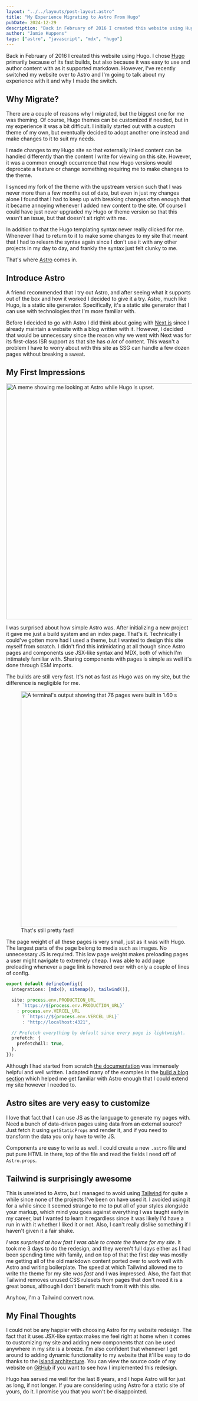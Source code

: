 ```yaml
---
layout: "../../layouts/post-layout.astro"
title: "My Experience Migrating to Astro From Hugo"
pubDate: 2024-12-29
description: "Back in February of 2016 I created this website using Hugo. I chose Hugo primarily because of its fast builds, but also because it was easy to use and author content with as it supported markdown. However, I've recently switched my website over to Astro and I'm going to talk about my experience with it and why I made the switch."
author: "Jamie Kuppens"
tags: ["astro", "javascript", "mdx", "hugo"]
---
```



Back in February of 2016 I created this website using Hugo. I chose [Hugo](https://gohugo.io/)
primarily because of its fast builds, but also because it was easy to use and author content with as
it supported markdown. However, I've recently switched my website over to Astro and I'm going to
talk about my experience with it and why I made the switch.

## Why Migrate?

There are a couple of reasons why I migrated, but the biggest one for me was theming. Of course,
Hugo themes can be customized if needed, but in my experience it was a bit difficult. I initially
started out with a custom theme of my own, but eventually decided to adopt another one instead and
make changes to it to suit my needs.

I made changes to my Hugo site so that externally linked content can be handled differently than the
content I write for viewing on this site. However, it was a common enough occurrence that new Hugo
versions would deprecate a feature or change something requiring me to make changes to the theme.

I synced my fork of the theme with the upstream version such that I was never more than a few months
out of date, but even in just my changes alone I found that I had to keep up with breaking changes
often enough that it became annoying whenever I added new content to the site. Of course I could
have just never upgraded my Hugo or theme version so that this wasn't an issue, but that doesn't sit
right with me.

In addition to that the Hugo templating syntax never really clicked for me. Whenever I had to return
to it to make some changes to my site that meant that I had to relearn the syntax again since I
don't use it with any other projects in my day to day, and frankly the syntax just felt clunky to
me.

That's where [Astro](https://astro.build/) comes in.

## Introduce Astro

A friend recommended that I try out Astro, and after seeing what it supports out of the box and how
it worked I decided to give it a try. Astro, much like Hugo, is a static site generator.
Specifically, it's a static site generator that I can use with technologies that I'm more familiar
with.

Before I decided to go with Astro I did think about going with [Next.js](https://nextjs.org/) since
I already maintain a website with a blog written with it. However, I decided that would be
unnecessary since the reason why we went with Next was for its first-class ISR support as that site
has _a lot_ of content. This wasn't a problem I have to worry about with this site as SSG can handle
a few dozen pages without breaking a sweat.

## My First Impressions

<Image
  src="/images/content/astro-is-looking-nice.webp"
  alt="A meme showing me looking at Astro while Hugo is upset."
  width="1042"
  height="640"
/>

I was surprised about how simple Astro was. After initializing a new project it gave me just a build
system and an index page. That's it. Technically I could've gotten more had I used a theme, but I
wanted to design this site myself from scratch. I didn't find this intimidating at all though since
Astro pages and components use JSX-like syntax and MDX, both of which I'm intimately familiar with.
Sharing components with pages is simple as well it's done through ESM imports.

The builds are still very fast. It's not as fast as Hugo was on my site, but the difference is
negligible for me.

<figure>
  <Image
    src="/images/content/astro-is-fast.webp"
    alt="A terminal's output showing that 76 pages were built in 1.60 seconds."
    width="1042"
    height="640"
  />
  <figcaption>That's still pretty fast!</figcaption>
</figure>

The page weight of all these pages is very small, just as it was with Hugo. The largest parts of the
page belong to media such as images. No unnecessary JS is required. This low page weight makes
preloading pages a user might navigate to extremely cheap. I was able to add page preloading
whenever a page link is hovered over with only a couple of lines of config.

```ts
export default defineConfig({
  integrations: [mdx(), sitemap(), tailwind()],

  site: process.env.PRODUCTION_URL
    ? `https://${process.env.PRODUCTION_URL}`
    : process.env.VERCEL_URL
      ? `https://${process.env.VERCEL_URL}`
      : "http://localhost:4321",

  // Prefetch everything by default since every page is lightweight.
  prefetch: {
    prefetchAll: true,
  },
});
```

Although I had started from scratch [the
documentation](https://docs.astro.build/en/getting-started/) was immensely helpful and well written.
I adapted many of the examples in the [build a
blog section](https://docs.astro.build/en/tutorial/0-introduction/) which helped me get familiar
with Astro enough that I could extend my site however I needed to.

## Astro sites are very easy to customize

I love that fact that I can use JS as the language to generate my pages with. Need a bunch of
data-driven pages using data from an external source? Just fetch it using `getStaticProps` and
render it, and if you need to transform the data you only have to write JS.

Components are easy to write as well. I could create a new `.astro` file and put pure HTML in there,
top of the file and read the fields I need off of `Astro.props`.

## Tailwind is surprisingly awesome

This is unrelated to Astro, but I managed to avoid using [Tailwind](https://tailwindcss.com/) for
quite a while since none of the projects I've been on have used it. I avoided using it for a while
since it seemed strange to me to put all of your styles alongside your markup, which mind you goes
against everything I was taught early in my career, but I wanted to learn it regardless since it was
likely I'd have a run in with it whether I liked it or not. Also, I can't really dislike something
if I haven't given it a fair shake.

_I was surprised at how fast I was able to create the theme for my site_. It took me 3 days to do
the redesign, and they weren't full days either as I had been spending time with family, and on top
of that the first day was mostly me getting all of the old markdown content ported over to work well
with Astro and writing boilerplate. The speed at which Tailwind allowed me to write the theme for my
site _was fast_ and I was impressed. Also, the fact that Tailwind removes unused CSS rulesets from
pages that don't need it is a great bonus, although I don't benefit much from it with this site.

Anyhow, I'm a Tailwind convert now.

## My Final Thoughts

I could not be any happier with choosing Astro for my website redesign. The fact that it uses
JSX-like syntax makes me feel right at home when it comes to customizing my site and adding new
components that can be used anywhere in my site is a breeze. I'm also confident that whenever I get
around to adding dynamic functionality to my website that it'll be easy to do thanks to the [island
architecture](https://docs.astro.build/en/concepts/islands/). You can view the source code of my
website on [GitHub](https://github.com/amdrel/jamiekuppens.com) if you want to see how I implemented
this redesign.

Hugo has served me well for the last 8 years, and I hope Astro will for just as long, if not longer.
If you are considering using Astro for a static site of yours, do it. I promise you that you won't
be disappointed.
